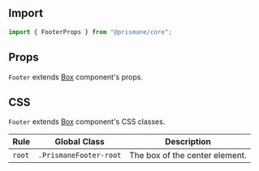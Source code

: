 ## Import

```js
import { FooterProps } from "@prismane/core";
```

## Props

`Footer` extends [Box](/docs/components-api/layout/box-api) component's props.

## CSS

`Footer` extends [Box](/docs/components-api/layout/box-api) component's CSS classes.

| Rule   | Global Class           | Description                    |
| ------ | ---------------------- | ------------------------------ |
| `root` | `.PrismaneFooter-root` | The box of the center element. |
